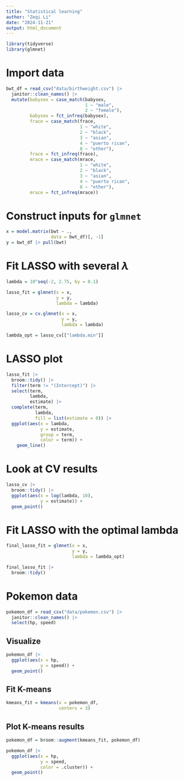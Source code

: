 ```yaml
---
title: "Statistical learning"
author: "Zeqi Li"
date: "2024-11-21"
output: html_document
---
```


```r
library(tidyverse)
library(glmnet)
```

# Import data
```r
bwt_df = read_csv("data/birthweight.csv") |> 
  janitor::clean_names() |> 
  mutate(babysex = case_match(babysex,
                              1 ~ "male",
                              2 ~ "female"),
         babysex = fct_infreq(babysex),
         frace = case_match(frace,
                            1 ~ "white",
                            2 ~ "black",
                            3 ~ "asian",
                            4 ~ "puerto rican",
                            8 ~ "other"),
         frace = fct_infreq(frace),
         mrace = case_match(mrace,
                            1 ~ "white",
                            2 ~ "black",
                            3 ~ "asian",
                            4 ~ "puerto rican",
                            8 ~ "other"),
         mrace = fct_infreq(mrace))
```

# Construct inputs for `glmnet`
```r
x = model.matrix(bwt ~ .,
                 data = bwt_df)[, -1]
y = bwt_df |> pull(bwt)
```

# Fit LASSO with several $\lambda$
```r
lambda = 10^seq(-2, 2.75, by = 0.1)

lasso_fit = glmnet(x = x,
                   y = y,
                   lambda = lambda)

lasso_cv = cv.glmnet(x = x,
                     y = y,
                     lambda = lambda)

lambda_opt = lasso_cv[["lambda.min"]]
```

# LASSO plot
```r
lasso_fit |> 
  broom::tidy() |> 
  filter(term != "(Intercept)") |> 
  select(term, 
         lambda,
         estimate) |> 
  complete(term, 
           lambda,
           fill = list(estimate = 0)) |> 
  ggplot(aes(x = lambda,
             y = estimate,
             group = term,
             color = term)) +
    geom_line()
```

# Look at CV results
```r
lasso_cv |> 
  broom::tidy() |> 
  ggplot(aes(x = log(lambda, 10),
             y = estimate)) +
  geom_point()
```

# Fit LASSO with the optimal lambda
```r
final_lasso_fit = glmnet(x = x,
                         y = y,
                         lambda = lambda_opt)

final_lasso_fit |> 
  broom::tidy()
```

# Pokemon data
```r
pokemon_df = read_csv("data/pokemon.csv") |> 
  janitor::clean_names() |> 
  select(hp, speed)
```
## Visualize
```r
pokemon_df |> 
  ggplot(aes(x = hp,
             y = speed)) +
  geom_point()
```

## Fit K-means
```r
kmeans_fit = kmeans(x = pokemon_df,
                    centers = 3)
```

## Plot K-means results
```r
pokemon_df = broom::augment(kmeans_fit, pokemon_df)

pokemon_df |> 
  ggplot(aes(x = hp,
             y = speed,
             color = .cluster)) +
  geom_point()
```

